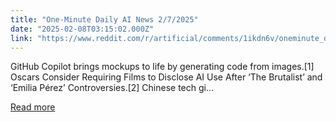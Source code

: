 ```yaml
---
title: "One-Minute Daily AI News 2/7/2025"
date: "2025-02-08T03:15:02.000Z"
link: "https://www.reddit.com/r/artificial/comments/1ikdn6v/oneminute_daily_ai_news_272025/"
---
```


GitHub Copilot brings mockups to life by generating code from images.[1]
 Oscars Consider Requiring Films to Disclose AI Use After ‘The Brutalist’ and ‘Emilia Pérez’ Controversies.[2]
 Chinese tech gi...

[Read more](https://www.reddit.com/r/artificial/comments/1ikdn6v/oneminute_daily_ai_news_272025/)
